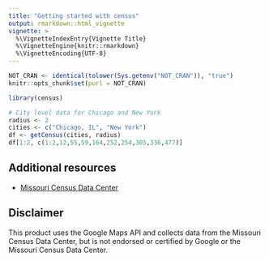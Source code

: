 ```yaml
---
title: "Getting started with census"
output: rmarkdown::html_vignette
vignette: >
  %\VignetteIndexEntry{Vignette Title}
  %\VignetteEngine{knitr::rmarkdown}
  %\VignetteEncoding{UTF-8}
---
```


```r
NOT_CRAN <- identical(tolower(Sys.getenv("NOT_CRAN")), "true")
knitr::opts_chunk$set(purl = NOT_CRAN)
```

```r
library(census)

# City level data for Chicago and New York
radius <- 2
cities <- c("Chicago, IL", "New York")
df <- getCensus(cities, radius)
df[1:2, c(1:2,12,55,59,164,252,254,305,336,477)]
```


## Additional resources
* [Missouri Census Data Center](http://mcdc.missouri.edu/)

## Disclaimer
This product uses the Google Maps API and collects data from the Missouri Census Data Center, but is not endorsed or certified by Google or the Missouri Census Data Center.
